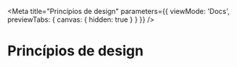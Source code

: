 
<Meta
  title="Princípios de design"
  parameters={{ viewMode: 'Docs', previewTabs: { canvas: { hidden: true } } }}
/>

# Princípios de design
